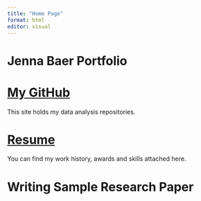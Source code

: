 ```yaml
---
title: "Home Page"
format: html
editor: visual
---
```


# Jenna Baer Portfolio

# [My GitHub](https://github.com/jrbaer14?tab=repositories)

This site holds my data analysis repositories.

# [Resume](https://github.com/jrbaer14/websitejennabaer/blob/main/Resume.JennaBaer%20(3).pdf)

You can find my work history, awards and skills attached here.

# Writing Sample Research Paper

